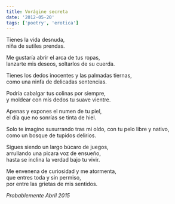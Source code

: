 ```yaml
---
title: Vorágine secreta
date: '2012-05-20'
tags: ['poetry', 'erotica']
---
```


<div className="italic">
Tienes la vida desnuda,<br/>
niña de sutiles prendas.<br/>

Me gustaría abrir el arca de tus ropas,<br/>
lanzarte mis deseos, soltarlos de su cuerda.<br/>

Tienes los dedos inocentes y las palmadas tiernas,<br/>
como una ninfa de delicadas sentencias.<br/>

Podría cabalgar tus colinas por siempre, <br/>
y moldear con mis dedos tu suave vientre.<br/>

Apenas y expones el numen de tu piel,<br/>
el día que no sonrías se tinta de hiel.<br/>

Solo te imagino susurrando tras mi oído,
con tu pelo libre y nativo,<br/>
como un bosque de tupidos delirios.<br/>

Sigues siendo un largo búcaro de juegos,<br/>
arrullando una picara voz de ensueño,<br/>
hasta se inclina la verdad bajo tu vivir.<br/>

Me envenena de curiosidad y me atormenta,<br/>
que entres toda y sin permiso,<br/>
por entre las grietas de mis sentidos.<br/>
</div>

*Probablemente Abril 2015*